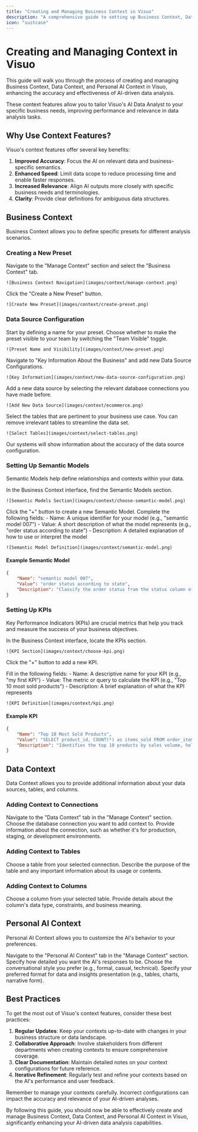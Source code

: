 ```yaml
---
title: "Creating and Managing Business Context in Visuo"
description: "A comprehensive guide to setting up Business Context, Data Context, and Personal AI Context for enhanced AI-driven data analysis in Visuo"
icon: "suitcase"
---
```



# Creating and Managing Context in Visuo

This guide will walk you through the process of creating and managing Business Context, Data Context, and Personal AI Context in Visuo, enhancing the accuracy and effectiveness of AI-driven data analysis.

<Note>
    These context features allow you to tailor Visuo's AI Data Analyst to your
    specific business needs, improving performance and relevance in data
    analysis tasks.
</Note>

## Why Use Context Features?

Visuo's context features offer several key benefits:

1. **Improved Accuracy**: Focus the AI on relevant data and business-specific semantics.
2. **Enhanced Speed**: Limit data scope to reduce processing time and enable faster responses.
3. **Increased Relevance**: Align AI outputs more closely with specific business needs and terminologies.
4. **Clarity**: Provide clear definitions for ambiguous data structures.

## Business Context

Business Context allows you to define specific presets for different analysis scenarios.

### Creating a New Preset

<Steps>
  <Step title="Access Business Context">
    Navigate to the "Manage Context" section and select the "Business Context" tab.

    ![Business Context Navigation](images/context/manage-context.png)

  </Step>

  <Step title="Create New Preset">
    Click the "Create a New Preset" button.

    ![Create New Preset](images/context/create-preset.png)

  </Step>
</Steps>

### Data Source Configuration

<Steps>
  <Step title="Define Preset Name and Visibility">
    Start by defining a name for your preset. Choose whether to make the preset visible to your team by switching the "Team Visible" toggle.

    ![Preset Name and Visibility](images/context/new-preset.png)

  </Step>

  <Step title="Add Key Information About the Business">
    Navigate to "Key Information About the Business" and add new Data Source Configurations.

    ![Key Information](images/context/new-data-source-configuration.png)

  </Step>

  <Step title="Add New Data Source">
    Add a new data source by selecting the relevant database connections you have made before.

    ![Add New Data Source](images/context/ecommerce.png)

  </Step>

  <Step title="Select Relevant Tables">
    Select the tables that are pertinent to your business use case. You can remove irrelevant tables to streamline the data set.

    ![Select Tables](images/context/select-tables.png)

  </Step>

  <Step title="Review Data Source Configuration Accuracy">
    Our systems will show information about the accuracy of the data source configuration.

  </Step>
</Steps>

### Setting Up Semantic Models

Semantic Models help define relationships and contexts within your data.

<Steps>
  <Step title="Access Semantic Models Section">
    In the Business Context interface, find the Semantic Models section.

    ![Semantic Models Section](images/context/choose-semantic-model.png)

  </Step>

<Step title="Add a New Semantic Model">
    Click the "+" button to create a new Semantic Model.
</Step>

  <Step title="Define Semantic Model Details">
    Complete the following fields:
    - Name: A unique identifier for your model (e.g., "semantic model 007")
    - Value: A short description of what the model represents (e.g., "order status according to state")
    - Description: A detailed explanation of how to use or interpret the model

    ![Semantic Model Definition](images/context/semantic-model.png)

  </Step>
</Steps>

#### Example Semantic Model

```json
{
    "Name": "semantic model 007",
    "Value": "order status according to state",
    "Description": "Classify the order status from the status column of the orders table according to the state in the customers table. The customer_id column can be used for the join."
}
```

### Setting Up KPIs

Key Performance Indicators (KPIs) are crucial metrics that help you track and measure the success of your business objectives.

<Steps>
  <Step title="Access KPI Section">
    In the Business Context interface, locate the KPIs section.

    ![KPI Section](images/context/choose-kpi.png)

  </Step>

<Step title="Add a New KPI">Click the "+" button to add a new KPI.</Step>

  <Step title="Define KPI Details">
    Fill in the following fields:
    - Name: A descriptive name for your KPI (e.g., "my first KPI")
    - Value: The metric or query to calculate the KPI (e.g., "Top 10 most sold products")
    - Description: A brief explanation of what the KPI represents

    ![KPI Definition](images/context/kpi.png)

  </Step>
</Steps>

#### Example KPI

```json
{
    "Name": "Top 10 Most Sold Products",
    "Value": "SELECT product_id, COUNT(*) as items_sold FROM order_items GROUP BY product_id ORDER BY items_sold DESC LIMIT 10",
    "Description": "Identifies the top 10 products by sales volume, helping focus on popular items"
}
```

## Data Context

Data Context allows you to provide additional information about your data sources, tables, and columns.

### Adding Context to Connections

<Steps>
  <Step title="Access Data Context">
    Navigate to the "Data Context" tab in the "Manage Context" section.
  </Step>

<Step title="Select Connection">
    Choose the database connection you want to add context to.
</Step>

  <Step title="Add Connection Context">
    Provide information about the connection, such as whether it's for production, staging, or development environments.
  </Step>
</Steps>

### Adding Context to Tables

<Steps>
  <Step title="Select Table">
    Choose a table from your selected connection.
  </Step>

  <Step title="Add Table Context">
    Describe the purpose of the table and any important information about its usage or contents.
  </Step>
</Steps>

### Adding Context to Columns

<Steps>
  <Step title="Select Column">
    Choose a column from your selected table.
  </Step>

  <Step title="Add Column Context">
    Provide details about the column's data type, constraints, and business meaning.
  </Step>
</Steps>

## Personal AI Context

Personal AI Context allows you to customize the AI's behavior to your preferences.

<Steps>
  <Step title="Access Personal AI Context">
    Navigate to the "Personal AI Context" tab in the "Manage Context" section.
  </Step>

<Step title="Set Detail Level">
    Specify how detailed you want the AI's responses to be.
</Step>

<Step title="Define Tone">
    Choose the conversational style you prefer (e.g., formal, casual,
    technical).
</Step>

  <Step title="Set Output Preferences">
    Specify your preferred format for data and insights presentation (e.g., tables, charts, narrative form).
  </Step>
</Steps>

## Best Practices

To get the most out of Visuo's context features, consider these best practices:

1. **Regular Updates**: Keep your contexts up-to-date with changes in your business structure or data landscape.
2. **Collaborative Approach**: Involve stakeholders from different departments when creating contexts to ensure comprehensive coverage.
3. **Clear Documentation**: Maintain detailed notes on your context configurations for future reference.
4. **Iterative Refinement**: Regularly test and refine your contexts based on the AI's performance and user feedback.

<Warning>
    Remember to manage your contexts carefully. Incorrect configurations can
    impact the accuracy and relevance of your AI-driven analyses.
</Warning>

By following this guide, you should now be able to effectively create and manage Business Context, Data Context, and Personal AI Context in Visuo, significantly enhancing your AI-driven data analysis capabilities.
